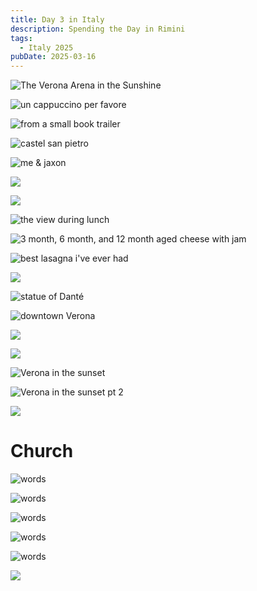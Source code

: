 ```yaml
---
title: Day 3 in Italy
description: Spending the Day in Rimini
tags:
  - Italy 2025
pubDate: 2025-03-16
---
```


![The Verona Arena in the Sunshine](/images/italy-2025/3-16/2025-03-16_10-59-41.JPG)

![un cappuccino per favore](/images/italy-2025/3-16/2025-03-16_11-10-12.JPG)

![from a small book trailer](/images/italy-2025/3-16/2025-03-16_11-43-19.JPG)

![castel san pietro](/images/italy-2025/3-16/2025-03-16_12-24-50.JPG)

![me & jaxon](/images/italy-2025/3-16/2025-03-16_12-26-27.JPG)

![](/images/italy-2025/3-16/2025-03-16_12-29-42.JPG)

![](/images/italy-2025/3-16/2025-03-16_13-40-26.JPG)

![the view during lunch](/images/italy-2025/3-16/2025-03-16_14-14-39.JPG)

![3 month, 6 month, and 12 month aged cheese with jam](/images/italy-2025/3-16/2025-03-16_14-21-59.JPG)

![best lasagna i've ever had](/images/italy-2025/3-16/2025-03-16_14-30-32.JPG)

![](/images/italy-2025/3-16/2025-03-16_15-34-49.JPG)

![statue of Danté](/images/italy-2025/3-16/2025-03-16_15-36-47.JPG)

![downtown Verona](/images/italy-2025/3-16/2025-03-16_15-42-40.JPG)

![](/images/italy-2025/3-16/2025-03-16_15-44-04.JPG)

![](/images/italy-2025/3-16/2025-03-16_18-00-28.JPG)

![Verona in the sunset](/images/italy-2025/3-16/2025-03-16_18-02-05.JPG)

![Verona in the sunset pt 2](/images/italy-2025/3-16/2025-03-16_18-12-19.JPG)

![](/images/italy-2025/3-16/2025-03-16_18-25-38.JPG)

# Church

![words](/images/italy-2025/3-16/2025-03-16_18-40-21.JPG)

![words](/images/italy-2025/3-16/2025-03-16_18-41-10.JPG)

![words](/images/italy-2025/3-16/2025-03-16_18-42-30.JPG)

![words](/images/italy-2025/3-16/2025-03-16_23-24-24.JPG)

![words](/images/italy-2025/3-16/2025-03-16_23-24-26.JPG)

![](/images/italy-2025/3-17/IMG_9040.jpeg)
